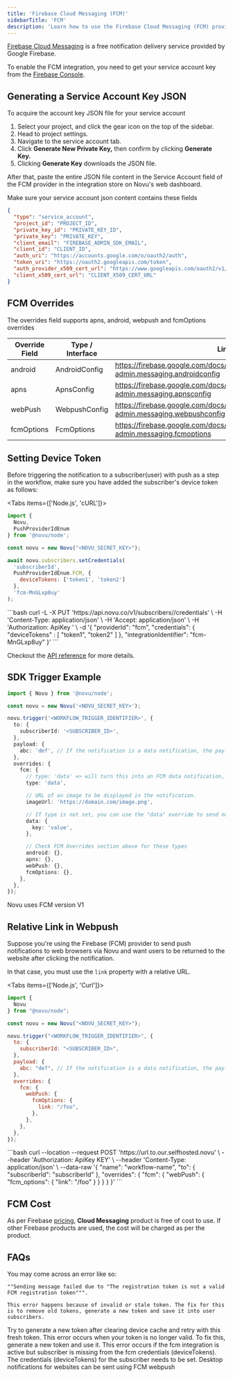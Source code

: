 ```yaml
---
title: 'Firebase Cloud Messaging (FCM)'
sidebarTitle: 'FCM'
description: 'Learn how to use the Firebase Cloud Messaging (FCM) provider to send push notifications using Novu'
---
```



[Firebase Cloud Messaging](https://firebase.google.com/docs/cloud-messaging) is a free notification delivery service provided by Google Firebase.

To enable the FCM integration, you need to get your service account key from the [Firebase Console](https://console.firebase.google.com/).

## Generating a Service Account Key JSON

To acquire the account key JSON file for your service account

1. Select your project, and click the gear icon on the top of the sidebar.
2. Head to project settings.
3. Navigate to the service account tab.
4. Click **Generate New Private Key,** then confirm by clicking **Generate Key.**
5. Clicking **Generate Key** downloads the JSON file.

After that, paste the entire JSON file content in the Service Account field of the FCM provider in the integration store on Novu's web dashboard.

Make sure your service account json content contains these fields

```json
{
  "type": "service_account",
  "project_id": "PROJECT_ID",
  "private_key_id": "PRIVATE_KEY_ID",
  "private_key": "PRIVATE_KEY",
  "client_email": "FIREBASE_ADMIN_SDK_EMAIL",
  "client_id": "CLIENT_ID",
  "auth_uri": "https://accounts.google.com/o/oauth2/auth",
  "token_uri": "https://oauth2.googleapis.com/token",
  "auth_provider_x509_cert_url": "https://www.googleapis.com/oauth2/v1/certs",
  "client_x509_cert_url": "CLIENT_X509_CERT_URL"
}
```

## FCM Overrides

The overrides field supports apns, android, webpush and fcmOptions overrides

| Override Field | Type / Interface | Link                                                                                         |
| -------------- | ---------------- | -------------------------------------------------------------------------------------------- |
| android        | AndroidConfig    | https://firebase.google.com/docs/reference/admin/node/firebase-admin.messaging.androidconfig |
| apns           | ApnsConfig       | https://firebase.google.com/docs/reference/admin/node/firebase-admin.messaging.apnsconfig    |
| webPush        | WebpushConfig    | https://firebase.google.com/docs/reference/admin/node/firebase-admin.messaging.webpushconfig |
| fcmOptions     | FcmOptions       | https://firebase.google.com/docs/reference/admin/node/firebase-admin.messaging.fcmoptions    |

## Setting Device Token

Before triggering the notification to a subscriber(user) with push as a step in the workflow, make sure you have added the subscriber's device token as follows:

<Tabs items={['Node.js', 'cURL']}>
<Tab value="Node.js">
```javascript
import {
  Novu,
  PushProviderIdEnum
} from '@novu/node';

const novu = new Novu("<NOVU_SECRET_KEY>");

await novu.subscribers.setCredentials(
  'subscriberId',
  PushProviderIdEnum.FCM, {
    deviceTokens: ['token1', 'token2']
  },
  'fcm-MnGLxp8uy'
);
```
</Tab>
<Tab value="cURL">
```bash
curl -L -X PUT 'https://api.novu.co/v1/subscribers/<SUBSCRIBER_ID>/credentials' \
-H 'Content-Type: application/json' \
-H 'Accept: application/json' \
-H 'Authorization: ApiKey <NOVU_SECRET_KEY>' \
-d '{
  "providerId": "fcm",
  "credentials": {
    "deviceTokens" : [
      "token1",
      "token2"
    ]
  },
  "integrationIdentifier": "fcm-MnGLxp8uy"
}'
```

</Tab>
</Tabs>

Checkout the [API reference](/api-reference/subscribers/update-provider-credentials) for more details.

## SDK Trigger Example

```typescript
import { Novu } from '@novu/node';

const novu = new Novu('<NOVU_SECRET_KEY>');

novu.trigger('<WORKFLOW_TRIGGER_IDENTIFIER>', {
  to: {
    subscriberId: '<SUBSCRIBER_ID>',
  },
  payload: {
    abc: 'def', // If the notification is a data notification, the payload will be sent as the data
  },
  overrides: {
    fcm: {
      // type: 'data' => will turn this into an FCM data notification, where the payload is sent as a data notification. If the type is not set, you can use the "data" override to send notification messages with optional data payload
      type: 'data',

      // URL of an image to be displayed in the notification.
      imageUrl: 'https://domain.com/image.png',

      // If type is not set, you can use the "data" override to send notification messages with optional data payload
      data: {
        key: 'value',
      },

      // Check FCM Overrides section above for these types
      android: {},
      apns: {},
      webPush: {},
      fcmOptions: {},
    },
  },
});
```

<Callout> Novu uses FCM version V1</Callout>

## Relative Link in Webpush

Suppose you're using the Firebase (FCM) provider to send push notifications to web browsers via Novu and want users to be returned to the website after clicking the notification.

In that case, you must use the `link` property with a relative URL.

<Tabs items={['Node.js', 'Curl']}>
<Tab value="Node.js">
```javascript
import {
  Novu
} from "@novu/node";

const novu = new Novu("<NOVU_SECRET_KEY>");

novu.trigger("<WORKFLOW_TRIGGER_IDENTIFIER>", {
  to: {
    subscriberId: "<SUBSCRIBER_ID>",
  },
  payload: {
    abc: "def", // If the notification is a data notification, the payload will be sent as the data
  },
  overrides: {
    fcm: {
      webPush: {
        fcmOptions: {
          link: "/foo",
        },
      },
    },
  },
});
```
</Tab>
<Tab value="Curl">
```bash
curl --location --request POST 'https://url.to.our.selfhosted.novu' \
    --header 'Authorization: ApiKey KEY' \
    --header 'Content-Type: application/json' \
    --data-raw '{
        "name": "workflow-name",
        "to": {
            "subscriberId": "subscriberId"
        },
        "overrides": {
          "fcm": {
            "webPush": {
              "fcm_options": {
                "link": "/foo"
              }
            }
          }
        }
      }'
```

</Tab>
</Tabs>

## FCM Cost

As per Firebase [pricing](https://firebase.google.com/pricing), **Cloud Messaging** product is free of cost to use. If other Firebase products are used, the cost will be charged as per the product.

## FAQs

<Accordions>
  <Accordion title="The registration token is not a valid FCM registration token">
    You may come across an error like so:

    ""Sending message failed due to "The registration token is not a valid FCM registration token""".

    This error happens because of invalid or stale token. The fix for this is to remove old tokens, generate a new token and save it into user subscribers.

  </Accordion>
  <Accordion title="FCM notifications sent successfully with no error but push notification is not received in device">
    Try to generate a new token after clearing device cache and retry with this fresh token.
  </Accordion>
  <Accordion title="Sending message failed due to 'Requested entity was not found'">
    This error occurs when your token is no longer valid. To fix this, generate a new token and use it.
  </Accordion>
  <Accordion title="Subscriber does not have a configured channel error">
    This error occurs if the fcm integration is active but subscriber is missing from the fcm credentials (deviceTokens). The credentials (deviceTokens) for the subscriber needs to be set. 
  </Accordion>
   <Accordion title="How to send desktop notifications using FCM">
    Desktop notifications for websites can be sent using FCM webpush
  </Accordion>
</Accordions>
